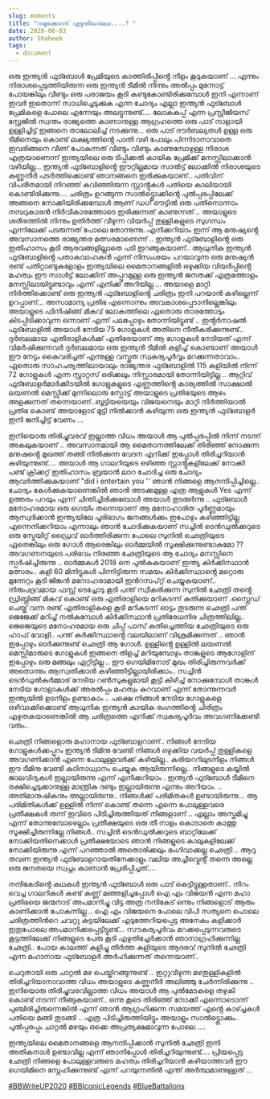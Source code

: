 ```yaml
---
slug: moments
title: "നമുക്കൊന്ന് എഴുതിയാലോ....? "
date: 2020-06-03
author: Shabeeb
tags:
  - document
---
```

ഒരു ഇന്ത്യൻ ഫുട്ബോൾ പ്രേമിയുടെ കാത്തിരിപ്പിൻ്റെ നീളം കൂടുകയാണ് ... എന്നും നിരാശപ്പെടുത്തിയിരുന്ന ഒരു ഇന്ത്യൻ ടീമിൽ നിന്നും അൽപ്പം മുന്നോട്ട് പോയങ്കിലും വീണ്ടും ഒരു പരാജയം കൂടി കണ്ടുകോണ്ടിരിക്കുമ്പോൾ ഇനി എന്നാണ് ഇവർ ഇതൊന്ന് സാധിച്ചെടുക്കുക എന്ന ചോദ്യം എല്ലാ ഇന്ത്യൻ ഫുട്ബോൾ പ്രേമികളെ പോലെ എന്നേയും അലട്ടുന്നുണ്ട്.... ലോകകപ്പ് എന്ന പ്രസ്റ്റീജിയസ് സ്റ്റേജിൽ സ്വന്തം രാജ്യത്തെ കാണാനുള്ള ആഗ്രഹത്തെ ഒരു പാട് നാളായി ഉള്ളിച്ചിട്ട് ഇങ്ങനെ താലോലിച്ച് നടക്കുന്നു... ഒരു പാട് ദൗർബല്യതൾ ഉള്ള ഒരു ടീമിനെയും കൊണ്ട് ലക്ഷ്യത്തിൻ്റെ പാതി വഴി പോലും പിന്നിടാനാവാതെ ഇവരിങ്ങനെ വീണ് പോകുന്നത് വീണ്ടും വീണ്ടും കാണുമ്പോഴുള്ള നിരാശ എത്രയാണെന്ന് ഇന്ത്യയിലെ ഒരു ടിപ്പിക്കൽ കായിക പ്രേമിക്ക് മനസ്സിലാക്കാൻ വഴിയില്ല... ഇന്ത്യൻ ഫുട്ബോളിൻ്റെ ഈറ്റില്ലമായ സാൽട്ട് ലോക്കിൽ നിരാശയുടെ കണ്ണുനീർ പടർത്തിക്കൊണ്ട് ഞാനങ്ങനെ ഇരിക്കുകയാണ്.. പതിവിന് വിപരീതമായി നിറഞ്ഞ് കവിഞ്ഞിരുന്ന സ്റ്റാൻ്റുകൾ പതിയെ കാലിയായി കൊണ്ടിരിക്കുന്നു.... ചരിത്രം ഉറങ്ങുന്ന സാൽട്ട്ലൊക്കിൻ്റെ പുൽപ്പരപ്പിലേക്ക് അങ്ങനെ നോക്കിയിരിക്കുമ്പോൾ ആണ് ഡഗ് ഔട്ടിൽ ഒരു പതിനൊന്നാം നമ്പറുകാരൻ നിർവികാരത്തോടെ ഇരിക്കുന്നത് കാണുന്നത് .. അയാളുടെ ശരീരത്തിൽ നിന്നും ഉതിർത്ത് വീഴുന്ന വിയർപ്പ് തുള്ളികളുടെ സുഗന്ധം എന്നിലേക്ക് പടരുന്നത് പോലെ തോന്നുന്നു..എനിക്കറിയാം ഇന്ന് ആ മനുഷ്യൻ്റെ അവസാനത്തെ രാജ്യന്തര മത്സരമാണെന്ന് .. ഇന്ത്യൻ ഫുട്ബോളിൻ്റെ ഒരു ഇതിഹാസം കൂടി ആരവങ്ങളില്ലാതെ പടി ഇറങ്ങുകയാണ്.. ആധുനിക ഇന്ത്യൻ ഫുട്ബോളിൻ്റെ പതാകവാഹകൻ എന്ന് നിസംശയം പറയാവുന്ന ഒരു മനുഷ്യൻ രണ്ട് പതിറ്റാണ്ടുകളോളം ഇന്ത്യയിലെ മൈതാനങ്ങളിൽ ഒഴുക്കിയ വിയർപ്പിൻ്റെ മഹത്വം ഈ സാൾട്ട് ലോക്കിന് അപ്പുറമുള്ള ഒരു ഇന്ത്യൻ ജനതക്ക് എത്രത്തോളം മനസ്സിലായിട്ടുണ്ടാവും എന്ന് എനിക്ക് അറിയില്ല ... അയാളെ മാറ്റി നിർത്തിക്കൊണ്ട് ഒരു ഇന്ത്യൻ ഫുട്ബോളിൻ്റെ ചരിത്രം ഇനി പറയാൻ കഴില്ലെന്ന് ഉറപ്പാണ്... അസാമാന്യ പ്രതിഭ എന്നൊന്നും അവകാശപ്പെടാനില്ലെങ്കിലും അയാളുടെ ഫിനിഷിങ്ങ് മികവ് ലോകത്തിലെ ഏതൊരു താരത്തോടും കിടപ്പിടിക്കാവുന്ന ഒന്നാണ് എന്ന് പലപ്പോഴും തോന്നിയിട്ടുണ്ട് .. ഇൻ്റർനാഷൽ ഫുട്ബോളിൽ അയാൾ നേടിയ 75 ഗോളുകൾ അതിനെ നീതീകരിക്കുന്നുണ്ട്.. ദുർബലമായ എതിരാളികൾക്ക് എതിരേയാണ് ആ ഗോളുകൾ നേടിയത് എന്ന് വിമർഷിക്കുന്നവർ ദുർബലമായ ഒരു ഇന്ത്യൻ ടീമിൽ കളിച്ച് കൊണ്ടാണ് അയാൾ ഈ നേട്ടം കൈവരിച്ചത് എന്നുള്ള വസ്തുത സ്വകര്യപൂർവ്വം മറക്കുന്നതാവാം.. ഏതൊരു സാഹചര്യത്തിലായാലും രാജ്യന്തര ഫുട്ബോളിൽ 115 കളിയിൽ നിന്ന് 72 ഗോളുകൾ എന്ന സ്റ്റാറ്റസ് ഒരിക്കലും നിസ്സാരമായി തോന്നിയിട്ടില്ല .. ആറ്റിവ് ഫുട്ബോളർമാർക്കിടയിൽ ഗോളുകളുടെ എണ്ണത്തിൻ്റെ കാര്യത്തിൽ സാക്ഷാൽ ലയണൽ മെസ്സിക്ക് മുന്നിലൊരു സ്പോട്ട് അയാളുടെ പ്രതിഭയുടെ ആഴം അളക്കുന്നത് തന്നെയാണ്..ബൂട്ടിയയെയും വിജയനെയും മാറ്റി നിർത്തിയാൽ പ്രതിഭ കൊണ്ട് അയാളോട് മുട്ടി നിൽക്കാൻ കഴിയുന്ന ഒരു ഇന്ത്യൻ ഫുട്ബോളർ ഇനി ജനിച്ചിട്ട് വേണം ...

ഇനിയൊരു തിരിച്ചുവരവ് ഇല്ലാത്ത വിധം അയാൾ ആ പുൽപ്പരപ്പിൽ നിന്ന് നടന്ന് അകലുകയാണ് .. അവസാനമായി ആ മൈതാനത്തിലേക്ക് തിരിഞ്ഞ് നോക്കുന്ന മനുഷൻ്റെ മുഖത്ത് തങ്ങി നിൽക്കുന്ന വേദന എനിക്ക് ഇപ്പോൾ തിരിച്ചറിയാൻ കഴിയുന്നുണ്ട്.... അയാൾ ആ ഗാലറിയുടെ ഒഴിഞ്ഞ സ്റ്റാൻ്റുകളിലേക്ക് നോക്കി പണ്ട് ക്രിക്കറ്റ് ഇതിഹാസം ബ്രയാൻ ലാറ ചോദിച്ച ഒരു ചോദ്യം ആവർത്തിക്കുകയാണ് "did i entertain you '' ഞാൻ നിങ്ങളെ ആനന്ദിപ്പിച്ചില്ലെ.. ചോദ്യം കേൾക്കുകയാണെങ്കിൽ ഞാൻ അടക്കമുള്ള എത്ര ആളുകൾ Yes എന്ന് ഉത്തരം പറയും എന്ന് ചിന്തിച്ചിരിക്കുബോൾ അയാൾ തുടരുർന്നു .. ഫുട്ബോൾ മനോഹരമായ ഒരു ഗെയിം തന്നെയാണ് ആ മനോഹാരിത പൂർണ്ണമായും ആസ്വദിക്കാൻ ഇന്ത്യയിലേ പൂരിഭാഗം ജനങ്ങൾക്കും ഇപോഴും കഴിഞ്ഞിട്ടില്ല എന്നെനിക്കറിയാം എന്നാലും ഞാൻ ചോദിക്കുകയാണ് സച്ചിൻ ടെൻഡുൽക്കറുടെ ഒരു സ്ട്രേയിറ്റ് ഡ്രൈവ് ഓർത്തിരിക്കുന്ന പോലെ സുനിൽ ഛെത്രിയുടെ ഏതെങ്കിലും ഒരു ഗോൾ ആരെങ്കിലും ഓർമ്മയിൽ സൂക്ഷിക്കുന്നുണ്ടാകുമോ ?? അവഗണനയുടെ പരിഭവം നിരഞ്ഞ ഛേത്രിയുടെ ആ ചോദ്യം മനസ്സിനെ സ്പർഷിച്ചിരുന്നു .. ഓർമ്മകൾ 2018 നെ പുൽകുകയാണ് ഇന്ത്യ കിർക്കിസ്ഥാൻ മത്സരം.. കളി 60 മിനിട്ടുകൾ പിന്നിട്ടിരുന്ന സമയം കിർക്കിസ്ഥാൻ്റെ മറ്റൊരു മുന്നേറ്റം കൂടി ജിങ്കൻ മനോഹരാമായി ഇൻറസപ്റ്റ് ചെയ്യുകയാണ്.. നിരുപദ്രവമായ ഫസ്റ്റ് ടെച്ചോടു കൂടി പന്ത് സ്വീകരിക്കുന്ന സുനിൽ ഛേത്രി തൻ്റെ ഡ്രിബ്ലിങ്ങ് മികവ് കൊണ്ട് ഒരു എതിരാളിയെ മറികടന്ന് കുതിക്കുയാണ് .സ്ലൈഡ് ചെയ്ത് വന്ന രണ്ട് എതിരാളികളെ കൂടി മറികടന്ന് ഓട്ടം തുടരുന്ന ഛെത്രി പന്ത് ജെജേക്ക് മറിച്ച് നൽകുമ്പോൾ കിർക്കിസ്ഥാൻ പ്രതിരേധനിര ചിത്രത്തിലില്ല.. ജെജെയുടെ മനോഹരമായ ഒരു ചിപ്പ് പാസ് കുതിച്ചെത്തിയ ഛേത്രിയുടെ ഒരു ഹാഫ് വോളി.. പന്ത് കർക്കിസ്ഥാൻ്റെ വലയിലാണ് വിശ്രമിക്കുന്നത് .. ഞാൻ ഇപ്പോഴും ഓർക്കുന്നുണ്ട് ഛെത്രി ആ ഗോൾ. ഉള്ളിൻ്റെ ഉള്ളിൽ ലയണൽ മെസ്സിമാരുടെ ഗോളുകൾ ഇങ്ങനെ തിളച്ച് മറിയുമ്പോഴും താങ്കളുടെ ആഗോളിന് ഇപ്പോഴും ഒരു മങ്ങലും ഏറ്റിട്ടില്ല .. ഈ ഗെയിമിനോട് മുഖം തിരിച്ചിരുന്നവർക്ക് അതൊന്നും ആസ്വതിക്കാൻ കഴിഞ്ഞിട്ടില്ലായിരിക്കാം.. സച്ചിൻ ടെൻഡുൽകർമ്മാര് നേടിയ റൺസുകളുമായി കൂട്ടി കിഴിച്ച് നോക്കുമ്പോൾ താങ്കൾ നേടിയ ഗോളാകൾക്ക് അരൽപ്പം മഹത്വം കുറവാണ് എന്ന് തോന്നുന്നവർ ഇന്ത്യയിൽ ഉടനീളം ഉണ്ടാകാം .. പക്ഷെ നിങ്ങൾ നേടിയ ഗോളുകളെ ഒഴിവാക്കിക്കൊണ്ട് ആധുനിക ഇന്ത്യൻ കായിക രംഗത്തിൻ്റെ ചിരിത്രം എഴുതകയാണെങ്കിൽ ആ ചരിത്രത്തെ എനിക്ക് സ്വകര്യപൂർവം അവഗണിക്കേണ്ടി വരും..

ഛെത്രി നിങ്ങളൊരു മഹാനായ ഫുട്ബോളറാണ്.. നിങ്ങൾ നേടിയ ഗോളുകൾക്കപ്പുറം ഇന്ത്യൻ ടീമിനു വേണ്ടി നിങ്ങൾ ഒഴുക്കിയ വയർപ്പ് തുള്ളികളെ അവഗണിക്കാൻ എന്നെ പോലുള്ളവർക്ക് കഴിയില്ല.. കരിയററിലുടനീളം നിങ്ങൾ ഈ ടീമിനു വേണ്ടി കഠിനാധ്വാനം ചെയ്യുക ആയിരുന്നില്ലെ.. നിങ്ങളുടെ കയ്യിൽ ജാലവിദ്യകൾ ഇല്ലായിരുന്നു എന്ന് എനിക്കറിയാം . ഇന്ത്യൻ ഫുട്ബോൾ ടീമിനെ രക്ഷിച്ചെടുക്കാനുള്ള മാന്ത്രിക ദണ്ടും ഇല്ലായിരുന്നു എന്നും അറിയാം. .. അതിമാനുഷികനും അല്ലായിരുന്നു.. നിങ്ങൾക്ക് പരിമിതകൾ ഉണ്ടായിരുന്നു... ആ പരിമിതികൾക്ക് ഉള്ളിൽ നിന്ന് കൊണ്ട് തന്നെ എന്നെ പോലുള്ളവരെ പ്രതീക്ഷകൾ തന്ന് ഇവിടെ പിടിച്ചിരുത്തിയത് നിങ്ങളാണ് .. എല്ലാം അസ്തമിച്ചു എന്ന് തോന്നുമ്പോഴെല്ലാം പ്രതീക്ഷയുടെ ഒരു തീ നാളം കൊടാതെ കാത്തു സൂക്ഷിച്ചിരുന്നില്ലേ നിങ്ങൾ.. സച്ചിൻ ടെൻഡുൽക്കറുടെ ബാറ്റിലേക്ക് നോക്കിയതിനെക്കാൾ പ്രതീക്ഷയോടെ ഞാൻ നിങ്ങളുടെ കാലുകളിലേക്ക് നോക്കിയിരുന്നു എന്ന് പറഞ്ഞാൽ അതൊരിക്കലും ഭംഗിവാക്കല്ല ഛെത്രി .. ആറു തവണ ഇന്ത്യൻ ഫുട്ബോളറായതിനേക്കാളും വലിയ അച്ചീവ്മെൻ്റ് തന്നെ അല്ലെ ഒരു ജനതയെ സ്വപ്നം കാണാൻ പ്രേരിപ്പിച്ചത്....

നന്ദികേടിൻ്റെ കഥകൾ ഇന്ത്യൻ ഫുട്ബോൾ ഒരു പാട് കെട്ടിട്ടുള്ളതാണ്.. നിറം വെച്ച ഗാലറികൾ കണ്ട് കണ്ണ് മഞ്ഞളിച്ചപ്പോൾ ഐ എം വിജയൻ എന്ന മഹാ പ്രതിഭയെ ജന്മനാട് അപമാനിച്ചു വിട്ട അത്ര നന്ദികേട് ഒന്നും നിങ്ങളൊട് ആരും കാണിക്കാൻ പോകുന്നില്ല .. ഐ എം വിജയനെ പോലെ വിപി സത്യനെ പൊലെ ചരിത്രത്തിന്‍റെ ചവറ്റു കുട്ടയിലേക്ക് എടുത്തേറിയപ്പെട്ട അനേകം കളിക്കാര്‍ ഇതുപോലെ അപമാനിക്കപ്പെട്ടിട്ടുണ്ട്... സൗകര്യപൂർവം മറക്കപ്പെടുന്നവരുടെ കൂട്ടത്തിലേക്ക് നിങ്ങളുടെ പേരു കൂടി എഴുതിച്ചേർക്കാൻ ഞാനാഗ്രഹിക്കുന്നില്ല ഛേത്രി.. പോയ കാലത്ത് കളിച്ചു തീർത്ത കളിയുടെ ആദരവ് സുനിൽ ഛേത്രി എന്ന മഹാനായ ഫുട്ബോളർ അർഹിക്കുന്നത് തന്നെയാണ്..

ചെറുതായി ഒരു ചാറ്റൽ മഴ പെയ്തിറങ്ങുന്നുണ്ട് .. ഇറ്റുവീഴുന്ന മഴതുള്ളികളിൽ തിരിച്ചറിയാനാവാത്ത വിധം അയാളുടെ കണ്ണുനീർ അലിഞ്ഞു ചേർന്നിരിക്കുന്നു .. ഇനിയൊരു തിരിച്ചുവരവില്ലാത്ത വിധം അയാൾ ആ പുൽമേടകളെ തഴുകി കൊണ്ട് നടന്ന് നീങ്ങുകയാണ്.. ഒന്നു കൂടെ തിരിഞ്ഞ് നോക്കി എന്നൊടൊന്ന് പുഞ്ചിരിച്ചിരുന്നെങ്കിൽ എന്ന് ഞാൻ ആഗ്രഹിക്കുന്ന സമയത്ത് എൻ്റെ കാഴ്ച്ചകൾ പതിയെ മങ്ങി തുടങ്ങി .. എത്ര പിടിച്ചിരുത്തിയിട്ടും അയാളും സാൽട്ട്ലൊക്കും.. പുൽപ്പരപ്പും ചാറ്റൽ മഴയും ഒക്കെ അപ്രത്യക്ഷമാവുന്ന പോലെ ....

ഇന്ത്യയിലെ മൈതാനങ്ങളെ ആനന്ദിപ്പിക്കാൻ സുനിൽ ഛേത്രി ഇനി അതികനാൾ ഉണ്ടാവില്ല എന്ന് ഞാനിപ്പോൾ തിരിച്ചറിയുന്നുണ്ട്.... പ്രിയപ്പെട്ട ഛേത്രി നിങ്ങളെ പോലുള്ളവരുടെ മഹത്വം തിരിച്ചറിയാൻ കഴിയാത്തവർ ഈ ഗെയിമിനെ സ്നേഹിക്കുന്നുണ്ട് എന്ന് പറയുന്നതിൽ എന്ത് അർത്ഥമാണുള്ളത് ...

[\#BBWriteUP2020](https://www.facebook.com/hashtag/bbwriteup2020?__eep__=6&__cft__[0]=AZXALlFK5X8TWGGlTTv36CvAb7lOM3q6SMLRSpuyvcrcIR3PdF2d-vijxdl71fiZ_7dR_4SlM8jkVUWn0VWudHlBw0WSeukhhc3-DfRMe1bfGodx1qs-N_-i7O6M04CiFUQ&__tn__=*NK-R) [\#BBIconicLegends](https://www.facebook.com/hashtag/bbiconiclegends?__eep__=6&__cft__[0]=AZXALlFK5X8TWGGlTTv36CvAb7lOM3q6SMLRSpuyvcrcIR3PdF2d-vijxdl71fiZ_7dR_4SlM8jkVUWn0VWudHlBw0WSeukhhc3-DfRMe1bfGodx1qs-N_-i7O6M04CiFUQ&__tn__=*NK-R) [\#BlueBattalions](https://www.facebook.com/hashtag/bluebattalions?__eep__=6&__cft__[0]=AZXALlFK5X8TWGGlTTv36CvAb7lOM3q6SMLRSpuyvcrcIR3PdF2d-vijxdl71fiZ_7dR_4SlM8jkVUWn0VWudHlBw0WSeukhhc3-DfRMe1bfGodx1qs-N_-i7O6M04CiFUQ&__tn__=*NK-R)